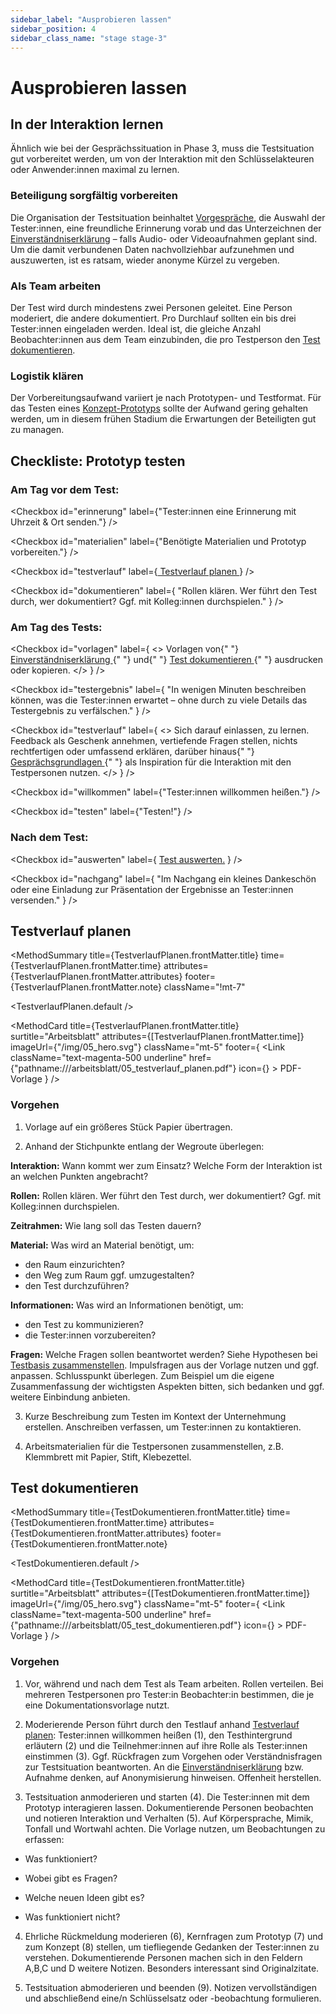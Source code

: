 ```yaml
---
sidebar_label: "Ausprobieren lassen"
sidebar_position: 4
sidebar_class_name: "stage stage-3"
---
```



# Ausprobieren lassen

## In der Interaktion lernen

Ähnlich wie bei der Gesprächssituation in Phase 3, muss die Testsituation gut vorbereitet werden, um von der Interaktion mit den Schlüssel­akteuren oder Anwender:innen maximal zu lernen.

### Beteiligung sorgfältig vorbereiten

Die Organisation der Testsituation beinhaltet [Vorgespräche](/buch/erkennen/rausgehen-menschen-treffen#vorgespräche-führen), die Auswahl der Tester:innen, eine freundliche Erinnerung vorab und das Unterzeichnen der [Einverständniserklärung](/arbeitsblatt/03_einverstaendniserklaerung.pdf) – falls Audio- oder Videoaufnahmen geplant sind. Um die damit verbundenen Daten nachvollziehbar aufzunehmen und auszuwerten, ist es ratsam, wieder anonyme Kürzel zu vergeben.

### Als Team arbeiten

Der Test wird durch mindestens zwei Personen geleitet. Eine Person moderiert, die andere dokumentiert. Pro Durchlauf sollten ein bis drei Tester:innen eingeladen werden. Ideal ist, die gleiche Anzahl Beobachter:innen aus dem Team einzubinden, die pro Testperson den [Test dokumentieren](/buch/erproben/ausprobieren-lassen#test-dokumentieren).

### Logistik klären

Der Vorbereitungsaufwand variiert je nach Prototypen- und Testformat. Für das Testen eines [Konzept-Prototyps](/buch/erproben/prototypen-erstellen#konzept-prototypen) sollte der Aufwand gering gehalten werden, um in diesem frühen Stadium die Erwartungen der Beteiligten gut zu managen.

## Checkliste: Prototyp testen

### Am Tag vor dem Test:

<Checkbox
  id="erinnerung"
  label={"Tester:innen eine Erinnerung mit Uhrzeit & Ort senden."}
/>

<Checkbox
  id="materialien"
  label={"Benötigte Materialien und Prototyp vorbereiten."}
/>

<!--@dennis: hier link einfügen-->

<Checkbox
  id="testverlauf"
  label={<a href="#testverlauf-planen"> Testverlauf planen </a>}
/>

<Checkbox
  id="dokumentieren"
  label={
    "Rollen klären. Wer führt den Test durch, wer dokumentiert? Ggf. mit Kolleg:innen durchspielen."
  }
/>

### Am Tag des Tests:

<Checkbox
  id="vorlagen"
  label={
    <>
      Vorlagen von{" "}
      <a href="pathname:///arbeitsblatt/03_einverstaendniserklaerung.pdf">
        Einverständniserklärung
      </a>{" "}
      und{" "}
      <a href="/buch/erproben/ausprobieren-lassen#test-dokumentieren">
        Test dokumentieren
      </a>{" "}
      ausdrucken oder kopieren.
    </>
  }
/>

<Checkbox
  id="testergebnis"
  label={
    "In wenigen Minuten beschreiben können, was die Tester:innen erwartet – ohne durch zu viele Details das Testergebnis zu verfälschen."
  }
/>

<Checkbox
  id="testverlauf"
  label={
    <>
      Sich darauf einlassen, zu lernen. Feedback als Geschenk annehmen,
      vertiefende Fragen stellen, nichts rechtfertigen oder umfassend erklären,
      darüber hinaus{" "}
      <a href="/buch/erkennen/gespraechsbasis-erstellen#gesprächsgrundlagen">
        Gesprächsgrundlagen
      </a>{" "}
      als Inspiration für die Interaktion mit den Testpersonen nutzen.
    </>
  }
/>

<Checkbox id="willkommen" label={"Tester:innen willkommen heißen."} />

<Checkbox id="testen" label={"Testen!"} />

### Nach dem Test:

<Checkbox
  id="auswerten"
  label={
    <a href="/buch/erproben/lernen-anpassen#test-auswerten">Test auswerten.</a>
  }
/>

<Checkbox
  id="nachgang"
  label={
    "Im Nachgang ein kleines Dankeschön oder eine Einladung zur Präsentation der Ergebnisse an Tester:innen versenden."
  }
/>

## Testverlauf planen

<MethodSummary
  title={TestverlaufPlanen.frontMatter.title}
  time={TestverlaufPlanen.frontMatter.time}
  attributes={TestverlaufPlanen.frontMatter.attributes}
  footer={TestverlaufPlanen.frontMatter.note}
  className="!mt-7"
>
  <TestverlaufPlanen.default />
</MethodSummary>

<MethodCard
  title={TestverlaufPlanen.frontMatter.title}
  surtitle="Arbeitsblatt"
  attributes={[TestverlaufPlanen.frontMatter.time]}
  imageUrl={"/img/05_hero.svg"}
  className="mt-5"
  footer={
    <Link
      className="text-magenta-500 underline"
      href={"pathname:///arbeitsblatt/05_testverlauf_planen.pdf"}
      icon={<EditIcon className="w-3 h-3 text-inherit" />}
    >
      PDF-Vorlage
    </Link>
  }
/>

### Vorgehen

1. Vorlage auf ein größeres Stück Papier übertragen.

2. Anhand der Stichpunkte entlang der Wegroute überlegen:

**Interaktion:** Wann kommt wer zum Einsatz? Welche Form der Interaktion ist an welchen Punkten angebracht?

**Rollen:** Rollen klären. Wer führt den Test durch, wer dokumentiert? Ggf. mit Kolleg:innen durchspielen.

**Zeitrahmen:** Wie lang soll das Testen dauern?

**Material:** Was wird an Material benötigt, um:

- den Raum einzurichten?
- den Weg zum Raum ggf. umzugestalten?
- den Test durchzuführen?

**Informationen:** Was wird an Informationen benötigt, um:

- den Test zu kommunizieren?
- die Tester:innen vorzubereiten?

**Fragen:** Welche Fragen sollen beantwortet werden? Siehe Hypothesen bei [Testbasis zusammenstellen](http://www.citylab-berlin.org/handbuch "Testbasis zusammenstellen"). Impulsfragen aus der Vorlage nutzen und ggf. anpassen. Schlusspunkt überlegen. Zum Beispiel um die eigene Zusammen­fassung der wichtigsten Aspekten bitten, sich bedanken und ggf. weitere Einbindung anbieten.

3. Kurze Beschreibung zum Testen im Kontext der Unternehmung erstellen. Anschreiben verfassen, um Tester:innen zu kontaktieren.

4. Arbeitsmaterialien für die Testpersonen zusammenstellen, z.B. Klemmbrett mit Papier, Stift, Klebezettel.

## Test dokumentieren

<MethodSummary
  title={TestDokumentieren.frontMatter.title}
  time={TestDokumentieren.frontMatter.time}
  attributes={TestDokumentieren.frontMatter.attributes}
  footer={TestDokumentieren.frontMatter.note}
>
  <TestDokumentieren.default />
</MethodSummary>

<MethodCard
  title={TestDokumentieren.frontMatter.title}
  surtitle="Arbeitsblatt"
  attributes={[TestDokumentieren.frontMatter.time]}
  imageUrl={"/img/05_hero.svg"}
  className="mt-5"
  footer={
    <Link
      className="text-magenta-500 underline"
      href={"pathname:///arbeitsblatt/05_test_dokumentieren.pdf"}
      icon={<EditIcon className="w-3 h-3 text-inherit" />}
    >
      PDF-Vorlage
    </Link>
  }
/>

### Vorgehen

1. Vor, während und nach dem Test als Team arbeiten. Rollen verteilen. Bei mehreren Testpersonen pro Tester:in Beobachter:in bestimmen, die je eine Dokumentationsvorlage nutzt.

2. Moderierende Person führt durch den Testlauf anhand [Testverlauf planen](http://www.citylab-berlin.org/handbuch "Testverlauf planen"): Tester:innen willkommen heißen (1), den Testhintergrund erläutern (2) und die Teilnehmer:innen auf ihre Rolle als Tester:innen einstimmen (3). Ggf. Rückfragen zum Vorgehen oder Verständnisfragen zur Testsituation beantworten. An die [Einverständniserklärung](http://www.citylab-berlin.org/handbuch "Einverständniserklärung") bzw. Aufnahme denken, auf Anonymisierung hinweisen. Offenheit herstellen.

3. Testsituation anmoderieren und starten (4). Die Tester:innen mit dem Prototyp interagieren lassen. Dokumentierende Personen beobachten und notieren Interaktion und Verhalten (5). Auf Körpersprache, Mimik, Tonfall und Wortwahl achten. Die Vorlage nutzen, um Beobachtungen zu erfassen:

- Was funktioniert?

- Wobei gibt es Fragen?

- Welche neuen Ideen gibt es?

- Was funktioniert nicht?

4. Ehrliche Rückmeldung moderieren (6), Kernfragen zum Prototyp (7) und zum Konzept (8) stellen, um tiefliegende Gedanken der Tester:innen zu verstehen. Dokumentierende Personen machen sich in den Feldern A,B,C und D weitere Notizen. Besonders interessant sind Originalzitate.

5. Testsituation abmoderieren und beenden (9). Notizen vervollständigen und abschließend eine/n Schlüsselsatz oder -beobachtung formulieren.
